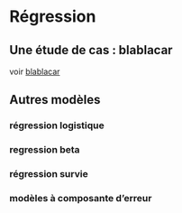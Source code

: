 # Régression



## Une étude de cas : blablacar



voir [blablacar](https://github.com/BenaventC/Covoiturage)

## Autres modèles 

### régression logistique

### regression beta

### régression survie

### modèles à composante d'erreur

